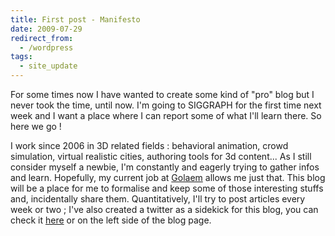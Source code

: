 ```yaml
---
title: First post - Manifesto
date: 2009-07-29
redirect_from:
  - /wordpress
tags:
  - site_update
---
```


For some times now I have wanted to create some kind of "pro" blog but I never
took the time, until now. I'm going to SIGGRAPH for the first time next week and
I want a place where I can report some of what I'll learn there. So here we go !

I work since 2006 in 3D related fields : behavioral animation, crowd simulation,
virtual realistic cities, authoring tools for 3d content... As I still consider
myself a newbie, I'm constantly and eagerly trying to gather infos and learn.
Hopefully, my current job at [Golaem](http://www.golaem.com) allows me just
that. This blog will be a place for me to formalise and keep some of those
interesting stuffs and, incidentally share them. Quantitatively, I'll try to
post articles every week or two ; I've also created a twitter as a sidekick for
this blog, you can check it [here](http://www.twitter.com/clodericmars) or on
the left side of the blog page.
